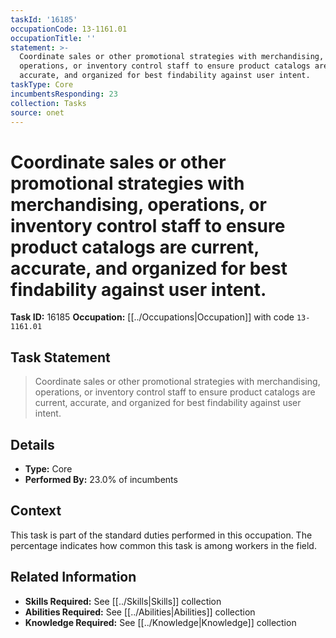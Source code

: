 ```yaml
---
taskId: '16185'
occupationCode: 13-1161.01
occupationTitle: ''
statement: >-
  Coordinate sales or other promotional strategies with merchandising,
  operations, or inventory control staff to ensure product catalogs are current,
  accurate, and organized for best findability against user intent.
taskType: Core
incumbentsResponding: 23
collection: Tasks
source: onet
---
```

# Coordinate sales or other promotional strategies with merchandising, operations, or inventory control staff to ensure product catalogs are current, accurate, and organized for best findability against user intent.

**Task ID:** 16185
**Occupation:** [[../Occupations|Occupation]] with code `13-1161.01`

## Task Statement

> Coordinate sales or other promotional strategies with merchandising, operations, or inventory control staff to ensure product catalogs are current, accurate, and organized for best findability against user intent.

## Details

- **Type:** Core
- **Performed By:** 23.0% of incumbents

## Context

This task is part of the standard duties performed in this occupation. The percentage indicates how common this task is among workers in the field.

## Related Information

- **Skills Required:** See [[../Skills|Skills]] collection
- **Abilities Required:** See [[../Abilities|Abilities]] collection
- **Knowledge Required:** See [[../Knowledge|Knowledge]] collection
